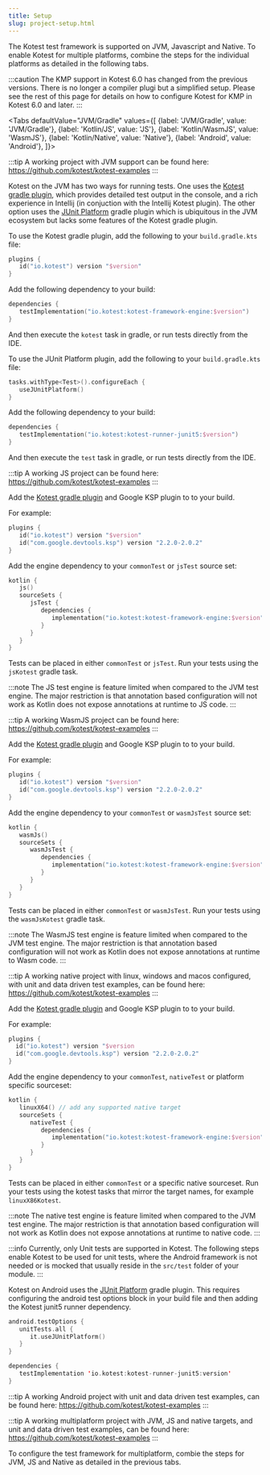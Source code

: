 ```yaml
---
title: Setup
slug: project-setup.html
---
```





The Kotest test framework is supported on JVM, Javascript and Native.
To enable Kotest for multiple platforms, combine the steps for the individual platforms as detailed in the following tabs.

:::caution
The KMP support in Kotest 6.0 has changed from the previous versions. There is no longer a compiler plugi but a simplified setup.
Please see the rest of this page for details on how to configure Kotest for KMP in Kotest 6.0 and later.
:::

<Tabs
defaultValue="JVM/Gradle"
values={[
{label: 'JVM/Gradle', value: 'JVM/Gradle'},
{label: 'Kotlin/JS', value: 'JS'},
{label: 'Kotlin/WasmJS', value: 'WasmJS'},
{label: 'Kotlin/Native', value: 'Native'},
{label: 'Android', value: 'Android'},
]}>
<TabItem value="JVM/Gradle">

:::tip
A working project with JVM support can be found here:
https://github.com/kotest/kotest-examples
:::

Kotest on the JVM has two ways for running tests. One uses the [Kotest gradle plugin](https://plugins.gradle.org/plugin/io.kotest), which provides detailed test output in the console, and a rich experience in Intellij (in conjuction with the Intellij Kotest plugin).
The other option uses the [JUnit Platform](https://junit.org/junit5/docs/current/user-guide/#running-tests-build-gradle) gradle plugin which is ubiquitous in the JVM ecosystem but lacks some features of the Kotest gradle plugin.

To use the Kotest gradle plugin, add the following to your `build.gradle.kts` file:

```kotlin
plugins {
   id("io.kotest") version "$version"
}
```

Add the following dependency to your build:

```kotlin
dependencies {
   testImplementation("io.kotest:kotest-framework-engine:$version")
}
```

And then execute the `kotest` task in gradle, or run tests directly from the IDE.

To use the JUnit Platform plugin, add the following to your `build.gradle.kts` file:

```kotlin
tasks.withType<Test>().configureEach {
   useJUnitPlatform()
}
```

Add the following dependency to your build:

```kotlin
dependencies {
   testImplementation("io.kotest:kotest-runner-junit5:$version")
}
```

And then execute the `test` task in gradle, or run tests directly from the IDE.

   </TabItem>
   <TabItem value="JS">

:::tip
A working JS project can be found here: https://github.com/kotest/kotest-examples
:::

Add the [Kotest gradle plugin](https://plugins.gradle.org/plugin/io.kotest) and Google KSP plugin to to your build.

For example:

```kotlin
plugins {
   id("io.kotest") version "$version"
   id("com.google.devtools.ksp") version "2.2.0-2.0.2"
}
```

Add the engine dependency to your `commonTest` or `jsTest` source set:

```kotlin
kotlin {
   js()
   sourceSets {
      jsTest {
         dependencies {
            implementation("io.kotest:kotest-framework-engine:$version")
         }
      }
   }
}
```

Tests can be placed in either `commonTest` or `jsTest`.
Run your tests using the `jsKotest` gradle task.

:::note
The JS test engine is feature limited when compared to the JVM test engine. The major restriction is that annotation
based configuration will not work as Kotlin does not expose annotations at runtime to JS code.
:::

   </TabItem>
   <TabItem value="WasmJS">

:::tip
A working WasmJS project can be found here: https://github.com/kotest/kotest-examples
:::

Add the [Kotest gradle plugin](https://plugins.gradle.org/plugin/io.kotest) and Google KSP plugin to to your build.

For example:

```kotlin
plugins {
   id("io.kotest") version "$version"
   id("com.google.devtools.ksp") version "2.2.0-2.0.2"
}
```

Add the engine dependency to your `commonTest` or `wasmJsTest` source set:

```kotlin
kotlin {
   wasmJs()
   sourceSets {
      wasmJsTest {
         dependencies {
            implementation("io.kotest:kotest-framework-engine:$version")
         }
      }
   }
}
```

Tests can be placed in either `commonTest` or `wasmJsTest`.
Run your tests using the `wasmJsKotest` gradle task.

:::note
The WasmJS test engine is feature limited when compared to the JVM test engine. The major restriction is that annotation
based configuration will not work as Kotlin does not expose annotations at runtime to Wasm code.
:::

   </TabItem>
   <TabItem value="Native">

:::tip
A working native project with linux, windows and macos configured, with unit and data driven test examples, can be found here:
https://github.com/kotest/kotest-examples
:::

Add the [Kotest gradle plugin](https://plugins.gradle.org/plugin/io.kotest) and Google KSP plugin to to your build.

For example:

```kotlin
plugins {
  id("io.kotest") version "$version
  id("com.google.devtools.ksp") version "2.2.0-2.0.2"
}
```

Add the engine dependency to your `commonTest`, `nativeTest` or platform specific sourceset:

```kotlin
kotlin {
   linuxX64() // add any supported native target
   sourceSets {
      nativeTest {
         dependencies {
            implementation("io.kotest:kotest-framework-engine:$version")
         }
      }
   }
}
```

Tests can be placed in either `commonTest` or a specific native sourceset.
Run your tests using the kotest tasks that mirror the target names, for example `linuxX86Kotest`.

:::note
The native test engine is feature limited when compared to the JVM test engine. The major restriction is that annotation
based configuration will not work as Kotlin does not expose annotations at runtime to native code.
:::

   </TabItem>
   <TabItem value="Android">

:::info
Currently, only Unit tests are supported in Kotest.
The following steps enable Kotest to be used for unit tests, where the Android framework is not needed or is mocked that usually reside in the
`src/test` folder of your module.
:::

Kotest on Android uses the [JUnit Platform](https://junit.org/junit5/docs/current/user-guide/#running-tests-build-gradle) gradle plugin.
This requires configuring the android test options block in your build file and then adding the Kotest junit5 runner dependency.

```kotlin
android.testOptions {
   unitTests.all {
      it.useJUnitPlatform()
   }
}
```

```kotlin
dependencies {
   testImplementation 'io.kotest:kotest-runner-junit5:version'
}
```

:::tip
A working Android project with unit and data driven test examples, can be found here:
https://github.com/kotest/kotest-examples
:::


   </TabItem>
   <TabItem value="Multiplatform">

:::tip
A working multiplatform project with JVM, JS and native targets, and unit and data driven test examples, can be found here:
https://github.com/kotest/kotest-examples
:::

To configure the test framework for multiplatform, combie the steps for JVM, JS and Native as detailed in the previous tabs.

   </TabItem>
</Tabs>
